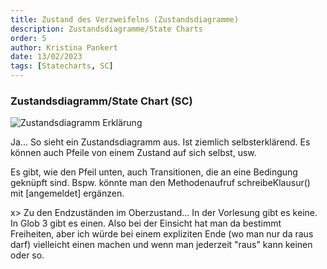 ```yaml
---
title: Zustand des Verzweifelns (Zustandsdiagramme)
description: Zustandsdiagramme/State Charts
order: 5
author: Kristina Pankert
date: 13/02/2023
tags: [Statecharts, SC]
---
```


### Zustandsdiagramm/State Chart (SC)
![Zustandsdiagramm Erklärung](/teaching-assets/es/Zustandsdiagramme.svg)

Ja... So sieht ein Zustandsdiagramm aus. Ist ziemlich selbsterklärend.
Es können auch Pfeile von einem Zustand auf sich selbst, usw.

Es gibt, wie den Pfeil unten, auch Transitionen, die an eine Bedingung geknüpft sind.
Bspw. könnte man den Methodenaufruf schreibeKlausur() mit [angemeldet] ergänzen.

x> Zu den Endzuständen im Oberzustand... In der Vorlesung gibt es keine. In Glob 3 gibt es einen. Also bei der Einsicht hat man da bestimmt Freiheiten, aber ich würde bei einem expliziten Ende (wo man nur da raus darf) vielleicht einen machen und wenn man jederzeit "raus" kann keinen oder so.